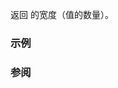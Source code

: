 {{cpp/experimental/simd_mask/title|size}}
{{cpp/experimental/simd/simd_mask/navbar}}
{{dcl begin}}
{{dcl | since=parallelism_ts_2 | 1=
static constexpr size_t size() noexcept;
}}
{{dcl end}}

返回 {{tt|simd_mask&lt;T, Abi&gt;}} 的宽度（值的数量）。

===示例===
{{example
|The actual output depends on target and compiler flags.
|code=
#include &lt;experimental/simd&gt;
#include &lt;iostream&gt;
namespace stdx = std::experimental;

int main()
{
    stdx::native_simd_mask&lt;int&gt; a { true };
    std::cout &lt;&lt; a.size() &lt;&lt; '\n';
    std::cout &lt;&lt; popcount(a) &lt;&lt; '\n';
}
|p=true
|output=
16
16
}}

===参阅===
{{dsc begin}}
{{dsc inc | cpp/experimental/simd/dsc simd_size}}
{{dsc inc | cpp/experimental/simd/simd/dsc size}}
{{dsc end}}
